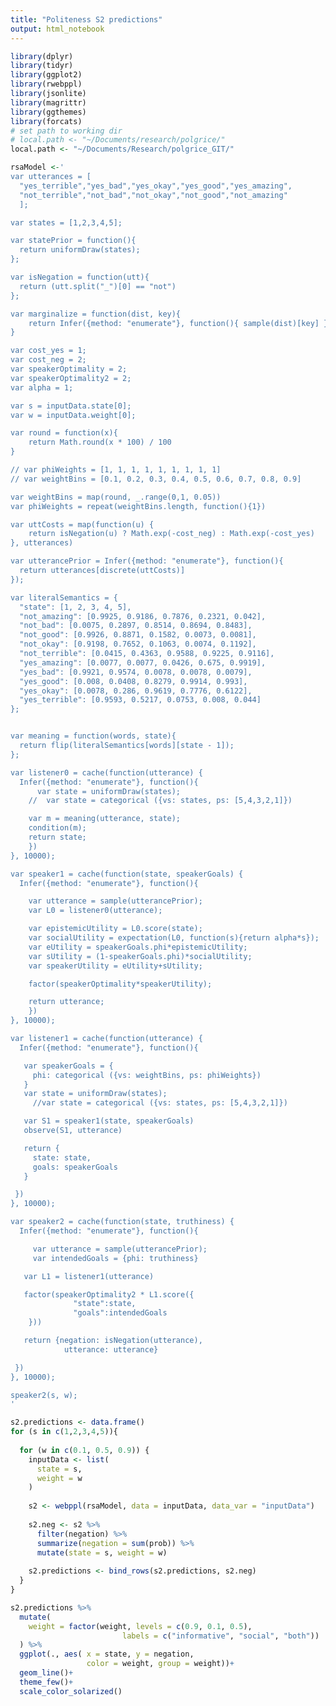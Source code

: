 ```yaml
---
title: "Politeness S2 predictions"
output: html_notebook
---
```



```r
library(dplyr)
library(tidyr)
library(ggplot2)
library(rwebppl)
library(jsonlite)
library(magrittr)
library(ggthemes)
library(forcats)
# set path to working dir
# local.path <- "~/Documents/research/polgrice/"
local.path <- "~/Documents/Research/polgrice_GIT/"
```

```r
rsaModel <-'
var utterances = [
  "yes_terrible","yes_bad","yes_okay","yes_good","yes_amazing",
  "not_terrible","not_bad","not_okay","not_good","not_amazing"
  ];

var states = [1,2,3,4,5];

var statePrior = function(){
  return uniformDraw(states);
};

var isNegation = function(utt){
  return (utt.split("_")[0] == "not")
};

var marginalize = function(dist, key){
	return Infer({method: "enumerate"}, function(){ sample(dist)[key] })
}

var cost_yes = 1;
var cost_neg = 2;
var speakerOptimality = 2;
var speakerOptimality2 = 2;
var alpha = 1;

var s = inputData.state[0];
var w = inputData.weight[0];

var round = function(x){
	return Math.round(x * 100) / 100
}

// var phiWeights = [1, 1, 1, 1, 1, 1, 1, 1, 1]
// var weightBins = [0.1, 0.2, 0.3, 0.4, 0.5, 0.6, 0.7, 0.8, 0.9]

var weightBins = map(round, _.range(0,1, 0.05))
var phiWeights = repeat(weightBins.length, function(){1})

var uttCosts = map(function(u) {
	return isNegation(u) ? Math.exp(-cost_neg) : Math.exp(-cost_yes)
}, utterances)

var utterancePrior = Infer({method: "enumerate"}, function(){
  return utterances[discrete(uttCosts)]
});

var literalSemantics = {
  "state": [1, 2, 3, 4, 5],
  "not_amazing": [0.9925, 0.9186, 0.7876, 0.2321, 0.042],
  "not_bad": [0.0075, 0.2897, 0.8514, 0.8694, 0.8483],
  "not_good": [0.9926, 0.8871, 0.1582, 0.0073, 0.0081],
  "not_okay": [0.9198, 0.7652, 0.1063, 0.0074, 0.1192],
  "not_terrible": [0.0415, 0.4363, 0.9588, 0.9225, 0.9116],
  "yes_amazing": [0.0077, 0.0077, 0.0426, 0.675, 0.9919],
  "yes_bad": [0.9921, 0.9574, 0.0078, 0.0078, 0.0079],
  "yes_good": [0.008, 0.0408, 0.8279, 0.9914, 0.993],
  "yes_okay": [0.0078, 0.286, 0.9619, 0.7776, 0.6122],
  "yes_terrible": [0.9593, 0.5217, 0.0753, 0.008, 0.044]
};


var meaning = function(words, state){
  return flip(literalSemantics[words][state - 1]);
};

var listener0 = cache(function(utterance) {
  Infer({method: "enumerate"}, function(){
	  var state = uniformDraw(states);
	//	var state = categorical ({vs: states, ps: [5,4,3,2,1]})

    var m = meaning(utterance, state);
    condition(m);
    return state;
	})
}, 10000);

var speaker1 = cache(function(state, speakerGoals) {
  Infer({method: "enumerate"}, function(){

    var utterance = sample(utterancePrior);
    var L0 = listener0(utterance);

    var epistemicUtility = L0.score(state);
    var socialUtility = expectation(L0, function(s){return alpha*s});
    var eUtility = speakerGoals.phi*epistemicUtility;
    var sUtility = (1-speakerGoals.phi)*socialUtility;
    var speakerUtility = eUtility+sUtility;

    factor(speakerOptimality*speakerUtility);

    return utterance;
	})
}, 10000);

var listener1 = cache(function(utterance) {
  Infer({method: "enumerate"}, function(){

   var speakerGoals = {
     phi: categorical ({vs: weightBins, ps: phiWeights})
   }
   var state = uniformDraw(states);
	 //var state = categorical ({vs: states, ps: [5,4,3,2,1]})

   var S1 = speaker1(state, speakerGoals)
   observe(S1, utterance)

   return {
     state: state,
     goals: speakerGoals
   }

 })
}, 10000);

var speaker2 = cache(function(state, truthiness) {
  Infer({method: "enumerate"}, function(){

	 var utterance = sample(utterancePrior);
	 var intendedGoals = {phi: truthiness}

   var L1 = listener1(utterance)

   factor(speakerOptimality2 * L1.score({
              "state":state,
              "goals":intendedGoals
    }))

   return {negation: isNegation(utterance),
            utterance: utterance}

 })
}, 10000);

speaker2(s, w);
'
```

```r
s2.predictions <- data.frame()
for (s in c(1,2,3,4,5)){
  
  for (w in c(0.1, 0.5, 0.9)) {
    inputData <- list(
      state = s,
      weight = w
    )
    
    s2 <- webppl(rsaModel, data = inputData, data_var = "inputData")
    
    s2.neg <- s2 %>% 
      filter(negation) %>% 
      summarize(negation = sum(prob)) %>%
      mutate(state = s, weight = w)
    
    s2.predictions <- bind_rows(s2.predictions, s2.neg)
  }
}
```


```r
s2.predictions %>% 
  mutate(
    weight = factor(weight, levels = c(0.9, 0.1, 0.5),
                         labels = c("informative", "social", "both"))
  ) %>%
  ggplot(., aes( x = state, y = negation, 
                 color = weight, group = weight))+
  geom_line()+
  theme_few()+
  scale_color_solarized()
```

